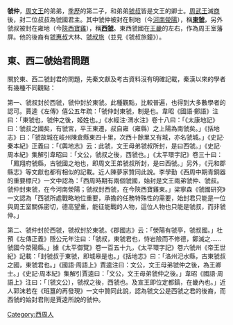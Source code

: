 {{Unreferenced|time=2020-10-27T00:26:43+00:00}}
'''虢仲'''，[[周文王|周文王]]的弟弟，[[季歷|季歷]]的第二子，和弟弟[[虢叔|虢叔]]皆是文王的卿士。[[周武王|周武王]]滅[[商朝|商]]後，封二位叔叔為虢國君主。其中虢仲被封在制地（今[[河南|河南]][[滎陽|滎陽]]），稱'''[[東虢國|東虢]]'''，另外虢叔被封在雍地（今[[陝西|陝西]][[寶雞|寶雞]]），稱'''[[西虢國|西虢]]'''。東西虢國在[[王畿|王畿]]的左右，作為周王室藩屏。他的後裔有[[虢惠叔|虢惠叔]]大林、[[虢叔旅|虢叔旅]]（並見《虢叔旅鐘》）。

==東、西二虢始君問題==
關於東、西二虢封君的問題，先秦文獻及考古資料沒有明確記載，秦漢以來的學者有幾種不同觀點：

第一、虢叔封於西虢，虢仲封於東虢。此種觀點，比較普遍，也得到大多數學者的認可。賈逵《左傳》僖公五年疏：「虢仲封東虢，制是也。韋昭《國語·鄭語》注曰：「東虢也，虢仲之後，姬姓也。」《水經注·渭水注》卷十八曰：「《太康地記》曰：虢叔之國矣，有虢宮，平王東遷，叔自雍（雍縣）之上陽為南虢矣。」《括地志》曰：「虢故城在岐州陳倉縣東四十里，次西十餘里又有城，亦名虢城。」《史記·秦本紀》正義曰：「《輿地志》云：此虢，文王母弟虢叔所封，是曰西虢。」《史記·周本紀》集解引韋昭曰：「文公，虢叔之後，西虢也。」《太平環字記》卷三十曰：「鳳翔府虢縣，古虢國之地也，即周文王弟虢叔所封，是曰西虢。」另外，《元和郡縣志》等文獻也都有相似的記載。近人陳夢家贊同此說。李學勤《西周中期青銅器的重要標尺》一文中認為：「西周時期有兩個虢國，始封是文王兩弟虢仲、虢叔。虢仲封東虢，在今河南滎陽；虢叔封西虢，在今陝西寶雞東。」梁寧森《虢國研究》一文認為「西虢所處戰略地位重要，承擔的任務特殊性的需要，始封君只能是一位與周王室關係密切，德高望重，能征能戰的人物，這位人物也只能是虢叔，而非虢仲。」

第二、虢仲封於西虢，虢叔封於東虢。《郡國志》云：「滎陽有虢亭，虢叔國。」杜預《左傳正義》隱公元年注曰：「虢叔，東虢君也，恃岩險而不修德，鄭滅之……虢國今滎陽縣。」據《太平御覽》卷一百五十九，《太平環字記》卷六虢州《帝王世紀》記載：「封虢叔于東虢，即城皋是也。」《括地志》曰：「洛州汜水縣，古東虢叔之國，東虢君也。」《國語·周語上》賈逵注曰：文公，文王母弟虢仲之後，為王卿士。」《史記·周本紀》集解引賈逵曰：「文公，文王母弟虢仲之後。」韋昭《國語·周語上》注曰：「〔虢文公〕，虢叔之後，西虢也。及宣王即位定都鎬，在畿內也。」近人郭沫若在《班簋的再發現》一文中贊同此說，認為虢文公是西虢之君的後裔，而西虢的始封君則是賈逵所說的虢仲。

{{start box}}
{{s-before|無}}
{{s-title|[[東虢國|東虢國]]君主|}}
{{s-after|世系不明至[[虢惠叔|虢惠叔]]}}

[[Category:西周人|Category:西周人]]